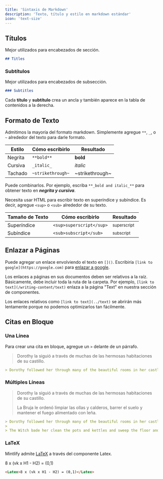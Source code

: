 ```yaml
---
title: 'Sintaxis de Markdown'
description: 'Texto, título y estilo en markdown estándar'
icon: 'text-size'
---
```


## Títulos

Mejor utilizados para encabezados de sección.

```md
## Titles
```

### Subtítulos

Mejor utilizados para encabezados de subsección.

```md
### Subtitles
```

<Tip>

Cada **título** y **subtítulo** crea un ancla y también aparece en la tabla de contenidos a la derecha.

</Tip>

## Formato de Texto

Admitimos la mayoría del formato markdown. Simplemente agregue `**`, `_`, o `~` alrededor del texto para darle formato.

| Estilo        | Cómo escribirlo   | Resultado      |
| ------------- | ----------------- | -------------- |
| Negrita       | `**bold**`        | **bold**       |
| Cursiva       | `_italic_`        | _italic_       |
| Tachado       | `~strikethrough~` | ~strikethrough~|

Puede combinarlos. Por ejemplo, escriba `**_bold and italic_**` para obtener texto en **_negrita y cursiva_**.

Necesita usar HTML para escribir texto en superíndice y subíndice. Es decir, agregue `<sup>` o `<sub>` alrededor de su texto.

| Tamaño de Texto | Cómo escribirlo          | Resultado             |
| --------------- | ------------------------ | --------------------- |
| Superíndice     | `<sup>superscript</sup>` | <sup>superscript</sup>|
| Subíndice       | `<sub>subscript</sub>`   | <sub>subscript</sub>  |

## Enlazar a Páginas

Puede agregar un enlace envolviendo el texto en `[]()`. Escribiría `[link to google](https://google.com)` para [enlazar a google](https://google.com).

Los enlaces a páginas en sus documentos deben ser relativos a la raíz. Básicamente, debe incluir toda la ruta de la carpeta. Por ejemplo, `[link to text](/writing-content/text)` enlaza a la página "Text" en nuestra sección de componentes.

Los enlaces relativos como `[link to text](../text)` se abrirán más lentamente porque no podemos optimizarlos tan fácilmente.

## Citas en Bloque

### Una Línea

Para crear una cita en bloque, agregue un `>` delante de un párrafo.

> Dorothy la siguió a través de muchas de las hermosas habitaciones de su castillo.

```md
> Dorothy followed her through many of the beautiful rooms in her castle.
```

### Múltiples Líneas

> Dorothy la siguió a través de muchas de las hermosas habitaciones de su castillo.
>
> La Bruja le ordenó limpiar las ollas y calderos, barrer el suelo y mantener el fuego alimentado con leña.

```md
> Dorothy followed her through many of the beautiful rooms in her castle.
>
> The Witch bade her clean the pots and kettles and sweep the floor and keep the fire fed with wood.
```

### LaTeX

Mintlify admite [LaTeX](https://www.latex-project.org) a través del componente Latex.

<Latex>8 x (vk x H1 - H2) = (0,1)</Latex>

```md
<Latex>8 x (vk x H1 - H2) = (0,1)</Latex>
```